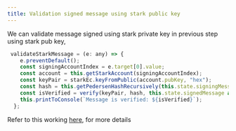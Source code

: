 ```yaml
---
title: Validation signed message using stark public key
---
```


We can validate message signed using stark private key in previous step using stark pub key,

```js
 validateStarkMessage = (e: any) => {
    e.preventDefault();
    const signingAccountIndex = e.target[0].value;
    const account = this.getStarkAccount(signingAccountIndex);
    const keyPair = starkEc.keyFromPublic(account.pubKey, "hex");
    const hash = this.getPedersenHashRecursively(this.state.signingMessage as string);
    const isVerified = verify(keyPair, hash, this.state.signedMessage as unknown as ec.Signature);
    this.printToConsole(`Message is verified: ${isVerified}`);
  };
```

Refer to this working [here](https://github.com/torusresearch/torus-direct-web-sdk/tree/master/examples/starkware-react-example), for more details

